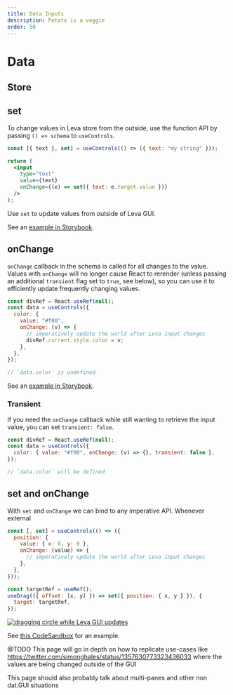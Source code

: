 ```yaml
---
title: Data Inputs
description: Potato is a veggie
order: 50
---
```


# Data

## Store

## set

To change values in Leva store from the outside, use the function API by passing `() => schema` to `useControls`.

```jsx
const [{ text }, set] = useControls(() => ({ text: "my string" }));

return (
  <input
    type="text"
    value={text}
    onChange={(e) => set({ text: e.target.value })}
  />
);
```

Use `set` to update values from outside of Leva GUI.

See an [example in Storybook](https://leva.pmnd.rs/?path=/story/misc-controlled-inputs--external-updates-with-set).

## onChange

`onChange` callback in the schema is called for all changes to the value. Values with `onChange` will no longer cause React to rerender (unless passing an additional `transient` flag set to `true`, see below), so you can use it to efficiently update frequently changing values.

```jsx
const divRef = React.useRef(null);
const data = useControls({
  color: {
    value: "#f00",
    onChange: (v) => {
      // imperatively update the world after Leva input changes
      divRef.current.style.color = v;
    },
  },
});

// `data.color` is undefined
```

See an [example in Storybook](https://leva.pmnd.rs/?path=/story/misc-input-options--on-change).

### Transient

If you need the `onChange` callback while still wanting to retrieve the input value, you can set `transient: false`.

```jsx
const divRef = React.useRef(null);
const data = useControls({
  color: { value: "#f00", onChange: (v) => {}, transient: false },
});

// `data.color` will be defined
```

## set and onChange

With `set` and `onChange` we can bind to any imperative API. Whenever external

```jsx
const [, set] = useControls(() => ({
  position: {
    value: { x: 0, y: 0 },
    onChange: (value) => {
      // imperatively update the world after Leva input changes
    },
  },
}));

const targetRef = useRef();
useDrag(({ offset: [x, y] }) => set({ position: { x, y } }), {
  target: targetRef,
});
```

[codesandbox-drag]: (https://codesandbox.io/s/leva-controlled-input-71dkb?file=/src/App.tsx)

[![dragging circle while Leva GUI updates](./circle-drag.gif)][codesandbox-drag]

See [this CodeSandbox][codesandbox-drag] for an example.

@TODO
This page will go in depth on how to replicate use-cases like https://twitter.com/simonghales/status/1357630773323436033
where the values are being changed outside of the GUI

This page should also probably talk about multi-panes and other non dat.GUI situations
